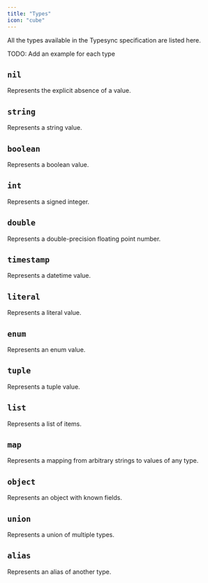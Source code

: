 ```yaml
---
title: "Types"
icon: "cube"
---
```


All the types available in the Typesync specification are listed here.

TODO: Add an example for each type

## `nil`

Represents the explicit absence of a value.

## `string`

Represents a string value.

## `boolean`

Represents a boolean value.

## `int`

Represents a signed integer.

## `double`

Represents a double-precision floating point number.

## `timestamp`

Represents a datetime value.

## `literal`

Represents a literal value.

## `enum`

Represents an enum value.

## `tuple`

Represents a tuple value.

## `list`

Represents a list of items.

## `map`

Represents a mapping from arbitrary strings to values of any type.

## `object`

Represents an object with known fields.

## `union`

Represents a union of multiple types.

## `alias`

Represents an alias of another type.
